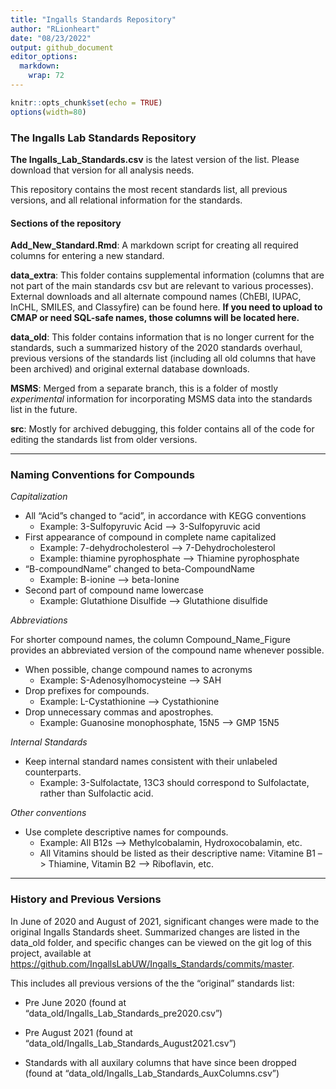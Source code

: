 ```yaml
---
title: "Ingalls Standards Repository"
author: "RLionheart"
date: "08/23/2022"
output: github_document
editor_options: 
  markdown: 
    wrap: 72
---
```


```r
knitr::opts_chunk$set(echo = TRUE)
options(width=80)
```

<!--This document was created by knitting the README.Rmd file. Please edit that instead.-->

### The Ingalls Lab Standards Repository

**The Ingalls_Lab_Standards.csv** is the latest version of the list.
Please download that version for all analysis needs.

This repository contains the most recent standards list, all previous
versions, and all relational information for the standards.

#### Sections of the repository

**Add_New_Standard.Rmd**: A markdown script for creating all required
columns for entering a new standard.

**data_extra**: This folder contains supplemental information (columns that
are not part of the main standards csv but are relevant to various
processes). External downloads and all alternate compound names (ChEBI,
IUPAC, InCHL, SMILES, and Classyfire) can be found here. **If you need
to upload to CMAP or need SQL-safe names, those columns will be located
here.**

**data_old**: This folder contains information that is no longer current for
the standards, such a summarized history of the 2020 standards overhaul,
previous versions of the standards list (including all old columns that
have been archived) and original external database downloads.

**MSMS**: Merged from a separate branch, this is a folder of mostly
*experimental* information for incorporating MSMS data into the
standards list in the future.

**src**: Mostly for archived debugging, this folder contains all of the code
for editing the standards list from older versions.

------------------------------------------------------------------------

### Naming Conventions for Compounds

*Capitalization*

-   All "Acid"s changed to "acid", in accordance with KEGG conventions
    -   Example: 3-Sulfopyruvic Acid --\> 3-Sulfopyruvic acid
-   First appearance of compound in complete name capitalized
    -   Example: 7-dehydrocholesterol --\> 7-Dehydrocholesterol
    -   Example: thiamine pyrophosphate --\> Thiamine pyrophosphate
-   "B-compoundName" changed to beta-CompoundName
    -   Example: B-ionine --\> beta-Ionine
-   Second part of compound name lowercase
    -   Example: Glutathione Disulfide --\> Glutathione disulfide

*Abbreviations*

For shorter compound names, the column Compound_Name_Figure provides an
abbreviated version of the compound name whenever possible.

-   When possible, change compound names to acronyms
    -   Example: S-Adenosylhomocysteine --\> SAH
-   Drop prefixes for compounds.
    -   Example: L-Cystathionine --\> Cystathionine
-   Drop unnecessary commas and apostrophes.
    -   Example: Guanosine monophosphate, 15N5 --\> GMP 15N5

*Internal Standards*

-   Keep internal standard names consistent with their unlabeled
    counterparts.
    -   Example: 3-Sulfolactate, 13C3 should correspond to Sulfolactate,
        rather than Sulfolactic acid.

*Other conventions*

-   Use complete descriptive names for compounds.
    -   Example: All B12s --\> Methylcobalamin, Hydroxocobalamin, etc.
    -   All Vitamins should be listed as their descriptive name:
        Vitamine B1 --\> Thiamine, Vitamin B2 --\> Riboflavin, etc.

------------------------------------------------------------------------

### History and Previous Versions

In June of 2020 and August of 2021, significant changes were made to the
original Ingalls Standards sheet. Summarized changes are listed in the data_old folder,
and specific changes can be viewed on the git log of this project,
available at
<https://github.com/IngallsLabUW/Ingalls_Standards/commits/master>.

This includes all previous versions of the the "original" standards
list:

-   Pre June 2020 (found at
    "data_old/Ingalls_Lab_Standards_pre2020.csv")

-   Pre August 2021 (found at
    "data_old/Ingalls_Lab_Standards_August2021.csv")

-   Standards with all auxilary columns that have since been dropped
    (found at "data_old/Ingalls_Lab_Standards_AuxColumns.csv")


